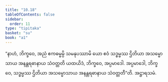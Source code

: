 ```yaml
---
title: "10.18"
tableOfContents: false
sidebar:
  order: 11
type: "tipitaka"
basket: "su"
book: "a1"
---
```



<DynamicBreadcrumb />

<Division number="115" book="a1" e="ch" v="15" p="17">

<Paragraph number="225" book="a1">
“နာဟံ, ဘိက္ခဝေ, အညံ ဧကဓမ္မမ္ပိ သမနုပဿာမိ ယော ဧဝံ သဒ္ဓမ္မဿ ဌိတိယာ အသမ္မောသာယ အနန္တရဓာနာယ သံဝတ္တတိ ယထယိဒံ, ဘိက္ခဝေ, အပ္ပမာဒေါ. အပ္ပမာဒေါ, ဘိက္ခဝေ, သဒ္ဓမ္မဿ ဌိတိယာ အသမ္မောသာယ အနန္တရဓာနာယ သံဝတ္တတီ”တိ.

</Paragraph>
</Division>

<Paragraph number="226" type="center" book="a1">
အဋ္ဌာရသမံ.
</Paragraph>